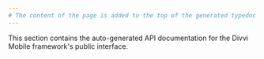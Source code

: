 ```yaml
---
# The content of the page is added to the top of the generated typedoc index
---
```


This section contains the auto-generated API documentation for the Divvi Mobile framework's public interface.



<EditPage editUrl="https://github.com/divvi-xyz/divvi-mobile/edit/main/docs/_reference.md" />